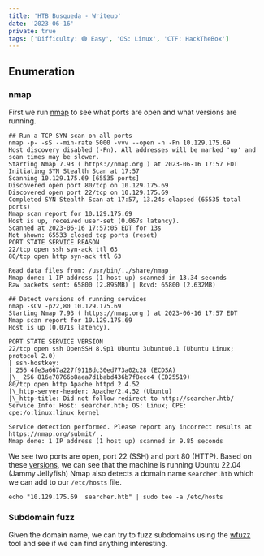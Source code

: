 ```yaml
---
title: 'HTB Busqueda - Writeup'
date: '2023-06-16'
private: true
tags: ['Difficulty: 🟢 Easy', 'OS: Linux', 'CTF: HackTheBox']
---
```


<BoxInfo
  imageURL="/images/htb-busqueda-writeup/busqueda-machine-overview.png"
  alt="Busqueda HTB Overview Image"
  description="Busqueda is a pretty straightforward box. The scan reveals only port 22 (SSH) and port 80 (HTTP). 
  The site has only one functionality which is vulnerable to command injection and let us get a reverse shell as low privilege user.
  Then, there's a script we can run as sudo, but we need to find a way to see what this script does. 
  Further enumeration reveals a config file inside the source code directory which contains git credentials for a gitea instance.
  We use this credentials and see we can abuse a script that is being called from a relative path and get a root shell."
/>

## Enumeration

### nmap

First we run [nmap](https://nmap.org/docs.html) to see what ports are open and what versions are running.

```shell
## Run a TCP SYN scan on all ports
nmap -p- -sS --min-rate 5000 -vvv --open -n -Pn 10.129.175.69
Host discovery disabled (-Pn). All addresses will be marked 'up' and scan times may be slower.
Starting Nmap 7.93 ( https://nmap.org ) at 2023-06-16 17:57 EDT
Initiating SYN Stealth Scan at 17:57
Scanning 10.129.175.69 [65535 ports]
Discovered open port 80/tcp on 10.129.175.69
Discovered open port 22/tcp on 10.129.175.69
Completed SYN Stealth Scan at 17:57, 13.24s elapsed (65535 total ports)
Nmap scan report for 10.129.175.69
Host is up, received user-set (0.067s latency).
Scanned at 2023-06-16 17:57:05 EDT for 13s
Not shown: 65533 closed tcp ports (reset)
PORT STATE SERVICE REASON
22/tcp open ssh syn-ack ttl 63
80/tcp open http syn-ack ttl 63

Read data files from: /usr/bin/../share/nmap
Nmap done: 1 IP address (1 host up) scanned in 13.34 seconds
Raw packets sent: 65800 (2.895MB) | Rcvd: 65800 (2.632MB)

## Detect versions of running services
nmap -sCV -p22,80 10.129.175.69
Starting Nmap 7.93 ( https://nmap.org ) at 2023-06-16 17:57 EDT
Nmap scan report for 10.129.175.69
Host is up (0.071s latency).

PORT STATE SERVICE VERSION
22/tcp open ssh OpenSSH 8.9p1 Ubuntu 3ubuntu0.1 (Ubuntu Linux; protocol 2.0)
| ssh-hostkey:
| 256 4fe3a667a227f9118dc30ed773a02c28 (ECDSA)
|\_ 256 816e78766b8aea7d1babd436b7f8ecc4 (ED25519)
80/tcp open http Apache httpd 2.4.52
|\_http-server-header: Apache/2.4.52 (Ubuntu)
|\_http-title: Did not follow redirect to http://searcher.htb/
Service Info: Host: searcher.htb; OS: Linux; CPE: cpe:/o:linux:linux_kernel

Service detection performed. Please report any incorrect results at https://nmap.org/submit/ .
Nmap done: 1 IP address (1 host up) scanned in 9.85 seconds
```

We see two ports are open, port 22 (SSH) and port 80 (HTTP). Based on these [versions](https://launchpad.net/ubuntu/+source/openssh/1:8.9p1-3ubuntu0.1), we can see that the machine is running Ubuntu 22.04 (Jammy Jellyfish)
Nmap also detects a domain name `searcher.htb` which we can add to our `/etc/hosts` file.

```shell
echo "10.129.175.69  searcher.htb" | sudo tee -a /etc/hosts
```

### Subdomain fuzz

Given the domain name, we can try to fuzz subdomains using the [wfuzz](https://github.com/xmendez/wfuzz) tool and see if we can find anything interesting.

```shell

```
